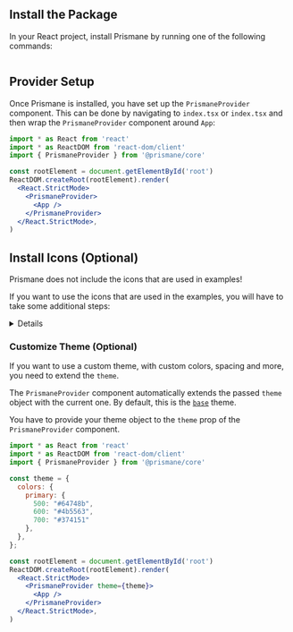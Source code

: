 ## Install the Package

In your React project, install Prismane by running one of the following commands:

```json files={[ { name: "npm", value: "npm i @prismane/core", language: "json", icon: <Npm />, }, { name: "yarn", value: "yarn add @prismane/core", language: "json", icon: <Yarn />, }, { name: "pnpm", value: "pnpm add @prismane/core", language: "json", icon: <Pnpm />, }, ]}
```

## Provider Setup

Once Prismane is installed, you have set up the `PrismaneProvider` component. This can be done by navigating to `index.tsx` or `index.tsx` and then wrap the `PrismaneProvider` component around `App`: 

```jsx name="App.tsx" icon={<File />}
import * as React from 'react'
import * as ReactDOM from 'react-dom/client'
import { PrismaneProvider } from '@prismane/core'

const rootElement = document.getElementById('root')
ReactDOM.createRoot(rootElement).render(
  <React.StrictMode>
    <PrismaneProvider>
      <App />
    </PrismaneProvider>
  </React.StrictMode>,
)
```

## Install Icons (Optional)

<Warning>Prismane does not include the icons that are used in examples!</Warning>

If you want to use the icons that are used in the examples, you will have to take some additional steps:

<Details summary="Additional steps to include the icons used in the examples">
To install the icons used in the examples you have to install the `@phosphor-icon/react` package.

This can be done by running the following command:

```json files={[ { name: "npm", value: "npm i @phopshor-icons/react", language: "json", icon: <Npm />, }, { name: "yarn", value: "yarn add @phosphor-icons/react", language: "json", icon: <Yarn />, }, { name: "pnpm", value: "pnpm add @phosphor-icons/react", language: "json", icon: <Pnpm />, }, ]}
```
</Details>

### Customize Theme (Optional)

If you want to use a custom theme, with custom colors, spacing and more, you need to extend the `theme`.

The `PrismaneProvider` component automatically extends the passed `theme` object with the current one. By default, this is the [`base`](/docs/theming/theme-object#base-theme-object) theme. 

You have to provide your theme object to the `theme` prop of the `PrismaneProvider` component.

```jsx name="App.tsx" icon={<File />}
import * as React from 'react'
import * as ReactDOM from 'react-dom/client'
import { PrismaneProvider } from '@prismane/core'

const theme = {
  colors: {
    primary: {
      500: "#64748b",
      600: "#4b5563",
      700: "#374151"
    },
  },
};

const rootElement = document.getElementById('root')
ReactDOM.createRoot(rootElement).render(
  <React.StrictMode>
    <PrismaneProvider theme={theme}>
      <App />
    </PrismaneProvider>
  </React.StrictMode>,
)
```